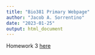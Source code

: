 ```yaml
---
title: "Bio381 Primary Webpage"
author: "Jacob A. Sorrentino"
date: "2023-01-25"
output: html_document
---
```

Homework 3 [here](homework3.html)